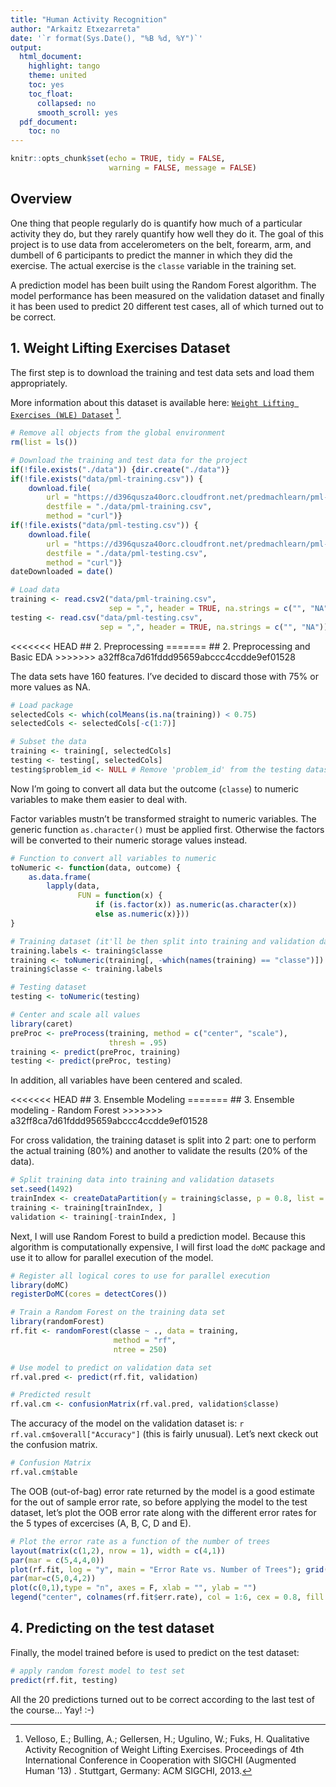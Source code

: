```yaml
---
title: "Human Activity Recognition"
author: "Arkaitz Etxezarreta"
date: '`r format(Sys.Date(), "%B %d, %Y")`'
output:
  html_document:
    highlight: tango
    theme: united
    toc: yes
    toc_float:
      collapsed: no
      smooth_scroll: yes
  pdf_document:
    toc: no
---
```


```r
knitr::opts_chunk$set(echo = TRUE, tidy = FALSE,
                      warning = FALSE, message = FALSE)
```

## Overview

One thing that people regularly do is quantify how much of a particular activity
they do, but they rarely quantify how well they do it. The goal of this project
is to use data from accelerometers on the belt, forearm, arm, and dumbell of 6
participants to predict the manner in which they did the exercise. The actual
exercise is the `classe` variable in the training set. 

A prediction model has been built using the Random Forest algorithm. The model
performance has been measured on the validation dataset and finally it has been
used to predict 20 different test cases, all of which turned out to be correct.


## 1. Weight Lifting Exercises Dataset

The first step is to download the training and test data sets and load them appropriately.

More information about this dataset is available here: [`Weight Lifting Exercises (WLE) Dataset`](http://groupware.les.inf.puc-rio.br/har#weight_lifting_exercises "Abrir enlace") [^1].

```r
# Remove all objects from the global environment
rm(list = ls())

# Download the training and test data for the project
if(!file.exists("./data")) {dir.create("./data")}
if(!file.exists("data/pml-training.csv")) {
    download.file(
        url = "https://d396qusza40orc.cloudfront.net/predmachlearn/pml-training.csv",
        destfile = "./data/pml-training.csv",
        method = "curl")}
if(!file.exists("data/pml-testing.csv")) {
    download.file(
        url = "https://d396qusza40orc.cloudfront.net/predmachlearn/pml-testing.csv",
        destfile = "./data/pml-testing.csv",
        method = "curl")}
dateDownloaded = date()

# Load data
training <- read.csv2("data/pml-training.csv",
                      sep = ",", header = TRUE, na.strings = c("", "NA"))
testing <- read.csv("data/pml-testing.csv",
                    sep = ",", header = TRUE, na.strings = c("", "NA"))

```


<<<<<<< HEAD
## 2. Preprocessing
=======
## 2. Preprocessing and Basic EDA
>>>>>>> a32ff8ca7d61fddd95659abccc4ccdde9ef01528

The data sets have 160 features. I've decided to discard those with 75% or more
values as NA.

```r
# Load package
selectedCols <- which(colMeans(is.na(training)) < 0.75)
selectedCols <- selectedCols[-c(1:7)]

# Subset the data
training <- training[, selectedCols]
testing <- testing[, selectedCols]
testing$problem_id <- NULL # Remove 'problem_id' from the testing dataset
```

Now I'm going to convert all data but the outcome (`classe`) to numeric
variables to make them easier to deal with.

Factor variables mustn't be transformed straight to numeric variables. The
generic function `as.character()` must be applied first. Otherwise the factors
will be converted to their numeric storage values instead.

```r
# Function to convert all variables to numeric
toNumeric <- function(data, outcome) {
    as.data.frame(
        lapply(data,
               FUN = function(x) {
                   if (is.factor(x)) as.numeric(as.character(x))
                   else as.numeric(x)}))
}

# Training dataset (it'll be then split into training and validation datasets)
training.labels <- training$classe
training <- toNumeric(training[, -which(names(training) == "classe")])
training$classe <- training.labels

# Testing dataset
testing <- toNumeric(testing)

# Center and scale all values
library(caret)
preProc <- preProcess(training, method = c("center", "scale"),
                      thresh = .95)
training <- predict(preProc, training)
testing <- predict(preProc, testing)
```

In addition, all variables have been centered and scaled.


<<<<<<< HEAD
## 3. Ensemble Modeling
=======
## 3. Ensemble modeling - Random Forest
>>>>>>> a32ff8ca7d61fddd95659abccc4ccdde9ef01528

For cross validation, the training dataset is split into 2 part: one to perform
the actual training (80%) and another to validate the results (20% of the data).

```r
# Split training data into training and validation datasets
set.seed(1492)
trainIndex <- createDataPartition(y = training$classe, p = 0.8, list = FALSE)
training <- training[trainIndex, ]
validation <- training[-trainIndex, ]
```

Next, I will use Random Forest to build a prediction model. Because this
algorithm is computationally expensive, I will first load the `doMC` package and
use it to allow for parallel execution of the model.

```r
# Register all logical cores to use for parallel execution
library(doMC)
registerDoMC(cores = detectCores())

# Train a Random Forest on the training data set
library(randomForest)
rf.fit <- randomForest(classe ~ ., data = training,
                       method = "rf",
                       ntree = 250)

# Use model to predict on validation data set
rf.val.pred <- predict(rf.fit, validation)

# Predicted result
rf.val.cm <- confusionMatrix(rf.val.pred, validation$classe)
```

The accuracy of the model on the validation dataset is: `r rf.val.cm$overall["Accuracy"]` (this is fairly unusual). Let's next ckeck out
the confusion matrix.

```r
# Confusion Matrix
rf.val.cm$table
```

The OOB (out-of-bag) error rate returned by the model is a good estimate for the
out of sample error rate, so before applying the model to the test dataset,
let's plot the OOB error rate along with the different error rates for the 5
types of excercises (A, B, C, D and E).

```r
# Plot the error rate as a function of the number of trees
layout(matrix(c(1,2), nrow = 1), width = c(4,1))
par(mar = c(5,4,4,0))
plot(rf.fit, log = "y", main = "Error Rate vs. Number of Trees"); grid()
par(mar=c(5,0,4,2))
plot(c(0,1),type = "n", axes = F, xlab = "", ylab = "")
legend("center", colnames(rf.fit$err.rate), col = 1:6, cex = 0.8, fill = 1:6)
```


## 4. Predicting on the test dataset

Finally, the model trained before is used to predict on the test dataset:

```r
# apply random forest model to test set
predict(rf.fit, testing)
```

All the 20 predictions turned out to be correct according to the last test of
the course... Yay! :-)

[^1]: Velloso, E.; Bulling, A.; Gellersen, H.; Ugulino, W.; Fuks, H. Qualitative Activity Recognition of Weight Lifting Exercises. Proceedings of 4th International Conference in Cooperation with SIGCHI (Augmented Human '13) . Stuttgart, Germany: ACM SIGCHI, 2013.
